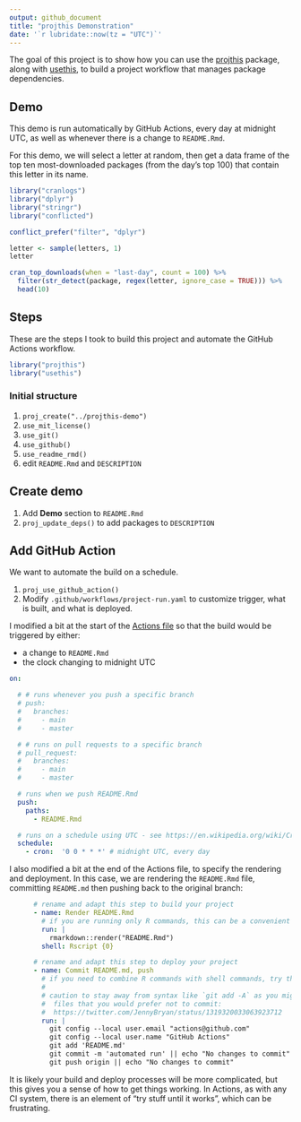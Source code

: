 ```yaml
---
output: github_document
title: "projthis Demonstration"
date: '`r lubridate::now(tz = "UTC")`'
---
```


<!-- README.md is generated from README.Rmd. Please edit that file -->

<!-- badges: start -->
<!-- badges: end -->

The goal of this project is to show how you can use the [projthis]() package, along with [usethis](), to build a project workflow that manages package dependencies.

## Demo

This demo is run automatically by GitHub Actions, every day at midnight UTC, as well as whenever there is a change to `README.Rmd`.

For this demo, we will select a letter at random, then get a data frame of the top ten most-downloaded packages (from the day's top 100) that contain this letter in its name. 

```r
library("cranlogs")
library("dplyr")
library("stringr")
library("conflicted")

conflict_prefer("filter", "dplyr")
```

```r
letter <- sample(letters, 1)
letter
```

```r
cran_top_downloads(when = "last-day", count = 100) %>%
  filter(str_detect(package, regex(letter, ignore_case = TRUE))) %>%
  head(10)
```

## Steps

These are the steps I took to build this project and automate the GitHub Actions workflow.

```r
library("projthis")
library("usethis")
```

### Initial structure

1. `proj_create("../projthis-demo")`
1. `use_mit_license()`
1. `use_git()`
1. `use_github()`
1. `use_readme_rmd()`
1. edit `README.Rmd` and `DESCRIPTION` 

## Create demo

1. Add **Demo** section to `README.Rmd`
1. `proj_update_deps()` to add packages to `DESCRIPTION`

## Add GitHub Action

We want to automate the build on a schedule. 

1. `proj_use_github_action()`
1. Modify `.github/workflows/project-run.yaml` to customize trigger, what is built, and what is deployed.

I modified a bit at the start of the [Actions file](https://github.com/ijlyttle/projthis-demo/blob/master/.github/workflows/project-run.yaml) so that the build would be triggered by either:

- a change to `README.Rmd`
- the clock changing to midnight UTC

```yaml
on:

  # # runs whenever you push a specific branch
  # push:
  #   branches:
  #     - main
  #     - master

  # # runs on pull requests to a specific branch
  # pull_request:
  #   branches:
  #     - main
  #     - master

  # runs when we push README.Rmd
  push:
    paths:
      - README.Rmd

  # runs on a schedule using UTC - see https://en.wikipedia.org/wiki/Cron
  schedule:
    - cron:  '0 0 * * *' # midnight UTC, every day
```

I also modified a bit at the end of the Actions file, to specify the rendering and deployment. In this case, we are rendering the `README.Rmd` file, committing `README.md` then pushing back to the original branch:

```yaml
      # rename and adapt this step to build your project
      - name: Render README.Rmd
        # if you are running only R commands, this can be a convenient syntax
        run: |
          rmarkdown::render("README.Rmd")
        shell: Rscript {0}

      # rename and adapt this step to deploy your project
      - name: Commit README.md, push
        # if you need to combine R commands with shell commands, try this syntax
        #
        # caution to stay away from syntax like `git add -A` as you might be committing
        #  files that you would prefer not to commit:
        #  https://twitter.com/JennyBryan/status/1319320033063923712
        run: |
          git config --local user.email "actions@github.com"
          git config --local user.name "GitHub Actions"
          git add 'README.md'
          git commit -m 'automated run' || echo "No changes to commit"
          git push origin || echo "No changes to commit"
```

It is likely your build and deploy processes will be more complicated, but this gives you a sense of how to get things working.
In Actions, as with any CI system, there is an element of "try stuff until it works", which can be frustrating.

